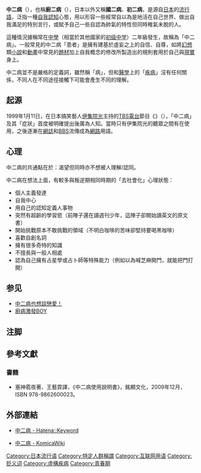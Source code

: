 {{Multiple issues|
{{Copy edit|time=2022-02-24T04:26:56+00:00}}
{{Expand language|1=en|2=ja|time=2022-02-24T04:27:46+00:00}}
{{No footnotes|time=2022-05-05T04:45:33+00:00}}
{{Onesource|time=2022-05-05T04:45:33+00:00}}
}}
{{Japanese
| japanese = 中二病
| kana = ちゅうにびょう
| romaji = Chūnibyō
|}}
'''中二病'''（{{lang-ja|中二病}}），也稱'''廚二病'''（{{lang|ja|厨二病}}）{{notetag|“厨二”在日文中与“中二”同音，故借作另一种表记，无其它意义。}}，日本以外又稱'''國二病'''、'''初二病'''，是源自[[日本|日本]]的[[流行語|流行語]]，泛指一種[[自我認知|自我認知]]心態，用以形容一些經常自以為是地活在自己世界、做出自我滿足的特別言行，或賦予自己一些自認為帥氣的特性但同時稚氣未脫的人。

這種情況據稱常在[[中學校_(日本)|中學]]（相當於其他國家的[[初级中学|初级中学]]）二年級發生，故稱為「中二病」。一般常見的中二病「患者」是擁有建基於虛妄之上的自信、自尊，如將[[幻想|幻想]]類[[小說|小說]]和[[動畫|動畫]]中常見的[[題材|題材]]加上自我概念的修改所製造出的規則套用於自己與[[現實|現實]]身上。

中二病並不是嚴格的定義詞，雖然稱「病」，但和[[醫學|醫學]]上的「[[疾病|疾病]]」沒有任何關係，不同人在不同途徑接觸下可能會產生不同的理解。

==起源==
1999年1月11日，在日本搞笑藝人[[伊集院光|伊集院光]]主持的[[TBS電台|TBS電台]]節目《{{link-ja|伊集院光 深夜的笨蛋力|伊集院光 深夜の馬鹿力}}》（{{lang|ja|伊集院光 深夜の馬鹿力}}），「中二病」及其「症狀」首度被明確提出後廣為人知。當時只有伊集院光的聽眾之間有在使用，之後逐漸在[[網誌|網誌]]和[[BBS|BBS]]流傳成為[[網路|網路]]用語。

==心理==
中二病的共通點在於：渴望但同時亦不想被人理解/認同。

中二病在想法上面，有較多與叛逆期相同時期的「去社會化」心理狀態：

* 個人主義發達
* 自我中心
* 用自己的認知定義人事物
* 突然有超齡的學習慾（前陣子還在讀週刊少年，這陣子卻開始讀英文的原文書）
* 開始挑戰原本不敢挑戰的領域（不明白咖啡的苦味卻堅持要喝黑咖啡）
* 喜歡自創名詞
* 擁有很多奇特的知識
* 不擅長與一般人相處
* 認為自己擁有占星學或占卜師等特殊能力（例如以為喊芝麻開門，就能把門打開）

==参见==
*[[中二病也想談戀愛！|中二病也想談戀愛！]]
*[[廚病激發BOY|廚病激發BOY]]

==注脚==
{{notefoot}}

==參考文獻==
{{reflist}}
===書籍===
*塞神雹夜著、王藝霏譯，《中二病使用說明書》，銘顯文化，2009年12月，ISBN 978-9862600023。

==外部連結==
*{{ja}}[http://d.hatena.ne.jp/keyword/%C3%E6%C6%F3%C9%C2 中二病 - Hatena::Keyword] {{Wayback|url=http://d.hatena.ne.jp/keyword/%C3%E6%C6%F3%C9%C2 |date=20191022085330 }}
*{{zh}}[https://wiki.komica.org/%E4%B8%AD%E4%BA%8C%E7%97%85 中二病 - KomicaWiki]{{Wayback|url=https://wiki.komica.org/%E4%B8%AD%E4%BA%8C%E7%97%85 |date=20201201061605 }}

{{DEFAULTSORT:Chuu Ni Byou}}
[[Category:日本流行语|Category:日本流行语]]
[[Category:特定人群稱謂|Category:特定人群稱謂]]
[[Category:互联网用语|Category:互联网用语]]
[[Category:贬义词|Category:贬义词]]
[[Category:虛構疾病|Category:虛構疾病]]
[[Category:青春期|Category:青春期]]